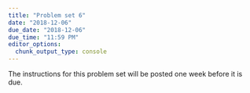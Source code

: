 ```yaml
---
title: "Problem set 6"
date: "2018-12-06"
due_date: "2018-12-06"
due_time: "11:59 PM"
editor_options: 
  chunk_output_type: console
---
```


The instructions for this problem set will be posted one week before it is due.
